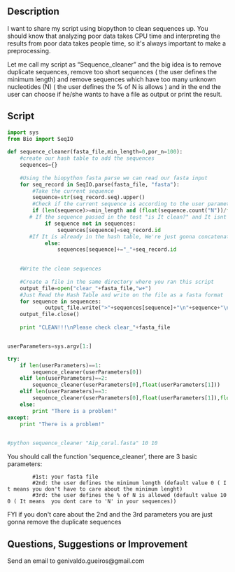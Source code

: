 ==Description==

I want to  share my script using biopython to clean sequences up. You should know that analyzing poor data takes CPU time and interpreting the results from poor data takes people time, so it's always important to make a preprocessing. 
 
Let me call my script as “Sequence_cleaner” and the big idea is to remove duplicate sequences, remove too short sequences ( the user defines the minimum length)  and remove sequences which have too many unknown nucleotides (N)  ( the user defines the % of N is allows ) and in the end the user can choose if he/she wants to have a file as output or print the result.

== Script==
<source lang=python>
import sys
from Bio import SeqIO
 
def sequence_cleaner(fasta_file,min_length=0,por_n=100):
    #create our hash table to add the sequences
    sequences={}
 
    #Using the biopython fasta parse we can read our fasta input
    for seq_record in SeqIO.parse(fasta_file, "fasta"):
        #Take the current sequence
        sequence=str(seq_record.seq).upper()
        #Check if the current sequence is according to the user parameters
        if (len(sequence)>=min_length and (float(sequence.count("N"))/float(len(sequence)))*100<=por_n):
       # If the sequence passed in the test "is It clean?" and It isnt in the hash table , the sequence and Its id are going to be in the hash
            if sequence not in sequences:
                sequences[sequence]=seq_record.id
       #If It is already in the hash table, We're just gonna concatenate the ID of the current sequence to another one that is already in the hash table
            else:
                sequences[sequence]+="_"+seq_record.id
 

    #Write the clean sequences
 
    #Create a file in the same directory where you ran this script
    output_file=open("clear_"+fasta_file,"w+")
    #Just Read the Hash Table and write on the file as a fasta format
    for sequence in sequences:
            output_file.write(">"+sequences[sequence]+"\n"+sequence+"\n")
    output_file.close()
    
    print "CLEAN!!!\nPlease check clear_"+fasta_file


userParameters=sys.argv[1:]

try:
    if len(userParameters)==1:
        sequence_cleaner(userParameters[0])
    elif len(userParameters)==2:
        sequence_cleaner(userParameters[0],float(userParameters[1]))
    elif len(userParameters)==3:
        sequence_cleaner(userParameters[0],float(userParameters[1]),float(userParameters[2]))
    else:
        print "There is a problem!"
except:
    print "There is a problem!"

	
#python sequence_cleaner "Aip_coral.fasta" 10 10


</source>

You should call the function 'sequence_cleaner', there are 3 basic parameters:
         #1st: your fasta file 
         #2nd: the user defines the minimum length (default value 0 ( It means you don't have to care about the minimum lenght)
         #3rd: the user defines the % of N is allowed (default value 100 ( It means  you dont care to 'N' in your sequences))
FYI if you don't care about the 2nd and the 3rd parameters you are just gonna remove the duplicate sequences

== Questions, Suggestions or Improvement==
Send an email to genivaldo.gueiros@gmail.com

